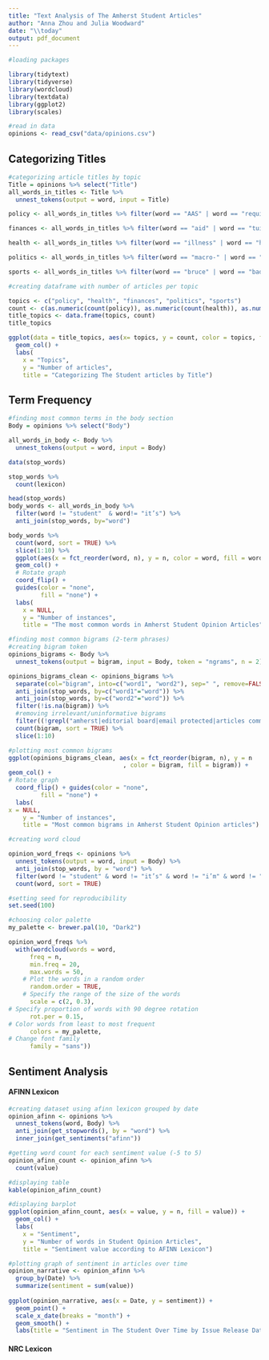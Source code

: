 ```yaml
---
title: "Text Analysis of The Amherst Student Articles"
author: "Anna Zhou and Julia Woodward"
date: "\\today"
output: pdf_document
---
```


```r
#loading packages

library(tidytext)
library(tidyverse)
library(wordcloud)
library(textdata)
library(ggplot2)
library(scales)
```

```r
#read in data
opinions <- read_csv("data/opinions.csv")
```

## **Categorizing Titles**

```r
#categorizing article titles by topic 
Title = opinions %>% select("Title")
all_words_in_titles <- Title %>%
  unnest_tokens(output = word, input = Title)

policy <- all_words_in_titles %>% filter(word == "AAS" | word == "requirements" | word == "attendance"| word == "curriculum"| word == "constitution"| word == "j-term"| word == "mask"| word == "class"| word == "covid" | word == "space" | word == "policies" | word == "haven")

finances <- all_words_in_titles %>% filter(word == "aid" | word == "tuition"| word == "pay"| word == "money" | word == "fee" | word == "financial")

health <- all_words_in_titles %>% filter(word == "illness" | word == "health"| word == "ableism" | word == "cancer" | word == "pandemic" | word == "mask" | word == "bruce")

politics <- all_words_in_titles %>% filter(word == "macro-" | word == "tragedy" | word == "columbus" | word == "israel" | word == "insider" | word == "discourse")

sports <- all_words_in_titles %>% filter(word == "bruce" | word == "badminton")

```

```r
#creating dataframe with number of articles per topic

topics <- c("policy", "health", "finances", "politics", "sports")
count <- c(as.numeric(count(policy)), as.numeric(count(health)), as.numeric(count(finances)), as.numeric(count(politics)), as.numeric(count(sports)))
title_topics <- data.frame(topics, count)
title_topics

ggplot(data = title_topics, aes(x= topics, y = count, color = topics, fill = topics)) + 
  geom_col() + 
  labs(
    x = "Topics",
    y = "Number of articles",
    title = "Categorizing The Student articles by Title")
```

## Term Frequency

```r
#finding most common terms in the body section
Body = opinions %>% select("Body")

all_words_in_body <- Body %>%
  unnest_tokens(output = word, input = Body)

data(stop_words)

stop_words %>% 
  count(lexicon)

head(stop_words)
body_words <- all_words_in_body %>% 
  filter(word != "student"  & word!= "it’s") %>%
  anti_join(stop_words, by="word")

body_words %>%
  count(word, sort = TRUE) %>% 
  slice(1:10) %>%
  ggplot(aes(x = fct_reorder(word, n), y = n, color = word, fill = word)) +
  geom_col() +
  # Rotate graph
  coord_flip() +
  guides(color = "none", 
         fill = "none") +
  labs(
    x = NULL,
    y = "Number of instances",
    title = "The most common words in Amherst Student Opinion Articles")
```

```r
#finding most common bigrams (2-term phrases)
#creating bigram token 
opinions_bigrams <- Body %>%
  unnest_tokens(output = bigram, input = Body, token = "ngrams", n = 2)

opinions_bigrams_clean <- opinions_bigrams %>%
  separate(col="bigram", into=c("word1", "word2"), sep=" ", remove=FALSE) %>%
  anti_join(stop_words, by=c("word1"="word")) %>%
  anti_join(stop_words, by=c("word2"="word")) %>%
  filter(!is.na(bigram)) %>%
  #removing irrelevant/uninformative bigrams
  filter((!grepl("amherst|editorial board|email protected|articles comment|emailing email", bigram))) %>%
  count(bigram, sort = TRUE) %>%
  slice(1:10)

#plotting most common bigrams
ggplot(opinions_bigrams_clean, aes(x = fct_reorder(bigram, n), y = n
                                , color = bigram, fill = bigram)) +
geom_col() +
# Rotate graph 
  coord_flip() + guides(color = "none",
         fill = "none") +
  labs(
x = NULL,
    y = "Number of instances",
    title = "Most common bigrams in Amherst Student Opinion articles")

```

```r
#creating word cloud

opinion_word_freqs <- opinions %>%
  unnest_tokens(output = word, input = Body) %>%
  anti_join(stop_words, by = "word") %>%
  filter(word != "student" & word != "it’s" & word != "i’m" & word != "don’t" & word != "i’ve") %>%
  count(word, sort = TRUE)

#setting seed for reproducibility
set.seed(100)

#choosing color palette
my_palette <- brewer.pal(10, "Dark2")

opinion_word_freqs %>%
  with(wordcloud(words = word,
      freq = n,
      min.freq = 20,
      max.words = 50,
    # Plot the words in a random order
      random.order = TRUE,
    # Specify the range of the size of the words
      scale = c(2, 0.3),
# Specify proportion of words with 90 degree rotation 
      rot.per = 0.15,
# Color words from least to most frequent
      colors = my_palette,
# Change font family
      family = "sans"))
```

## Sentiment Analysis

#### AFINN Lexicon

```r
#creating dataset using afinn lexicon grouped by date
opinion_afinn <- opinions %>%
  unnest_tokens(word, Body) %>%
  anti_join(get_stopwords(), by = "word") %>%
  inner_join(get_sentiments("afinn"))

#getting word count for each sentiment value (-5 to 5)
opinion_afinn_count <- opinion_afinn %>%
  count(value)

#displaying table
kable(opinion_afinn_count)

#displaying barplot
ggplot(opinion_afinn_count, aes(x = value, y = n, fill = value)) +
  geom_col() +
  labs(
    x = "Sentiment",
    y = "Number of words in Student Opinion Articles",
    title = "Sentiment value according to AFINN Lexicon") 
```


```r
#plotting graph of sentiment in articles over time
opinion_narrative <- opinion_afinn %>%
  group_by(Date) %>%
  summarize(sentiment = sum(value))
  
ggplot(opinion_narrative, aes(x = Date, y = sentiment)) + 
  geom_point() + 
  scale_x_date(breaks = "month") +
  geom_smooth() +  
  labs(title = "Sentiment in The Student Over Time by Issue Release Date", subtitle = ("9/14/2022 - 4/26/2023")) 
```

#### NRC Lexicon